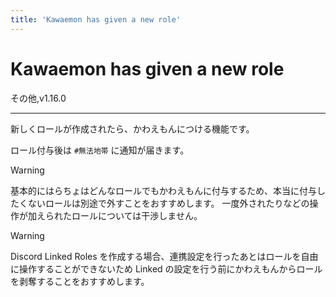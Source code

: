 ```yaml
---
title: 'Kawaemon has given a new role'
---
```



# Kawaemon has given a new role

<FeatureBadge>その他</FeatureBadge>,<VersionBadge>v1.16.0</VersionBadge>

---

新しくロールが作成されたら、かわえもんにつける機能です。

ロール付与後は `#無法地帯` に通知が届きます。

> [!WARNING]
>
> 基本的にはらちょはどんなロールでもかわえもんに付与するため、本当に付与したくないロールは別途で外すことをおすすめします。
> 一度外されたりなどの操作が加えられたロールについては干渉しません。

> [!WARNING]
>
> Discord Linked Roles を作成する場合、連携設定を行ったあとはロールを自由に操作することができないため Linked の設定を行う前にかわえもんからロールを剥奪することをおすすめします。

